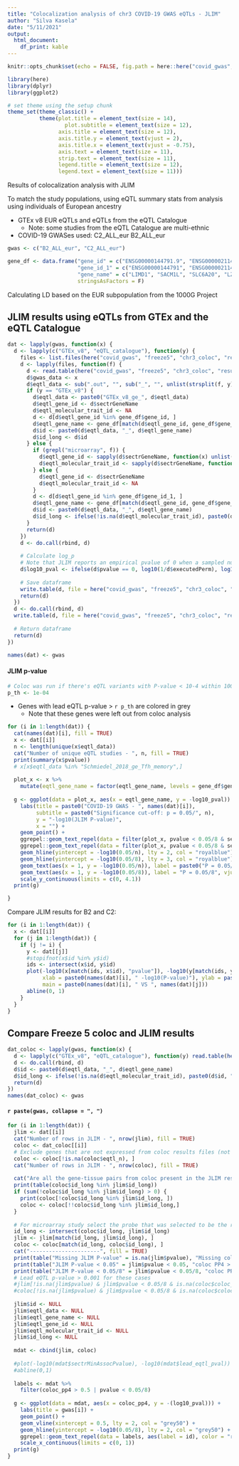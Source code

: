 ```yaml
---
title: "Colocalization analysis of chr3 COVID-19 GWAS eQTLs - JLIM"
author: "Silva Kasela"
date: "5/11/2021"
output:
  html_document:
    df_print: kable
---
```


```r
knitr::opts_chunk$set(echo = FALSE, fig.path = here::here("covid_gwas", "freeze5", "chr3_coloc", "fig_jlim/"), dev = c('png', 'pdf'))

library(here)
library(dplyr)
library(ggplot2)

# set theme using the setup chunk
theme_set(theme_classic() +
          theme(plot.title = element_text(size = 14),
	              plot.subtitle = element_text(size = 12),
                axis.title = element_text(size = 12),
                axis.title.y = element_text(vjust = 2),
                axis.title.x = element_text(vjust = -0.75),
                axis.text = element_text(size = 11),
                strip.text = element_text(size = 11),
                legend.title = element_text(size = 12),
                legend.text = element_text(size = 11)))

```

Results of colocalization analysis with JLIM

To match the study populations, using eQTL summary stats from analysis using individuals of European ancestry

* GTEx v8 EUR eQTLs and eQTLs from the eQTL Catalogue
    + Note: some studies from the eQTL Catalogue are multi-ethnic
* COVID-19 GWASes used: C2_ALL_eur B2_ALL_eur

```r
gwas <- c("B2_ALL_eur", "C2_ALL_eur")

gene_df <- data.frame("gene_id" = c("ENSG00000144791.9", "ENSG00000211456.10", "ENSG00000163817.15", "ENSG00000163818.16", "ENSG00000173585.15", "ENSG00000163820.14", "ENSG00000172215.5", "ENSG00000173578.7"),
                      "gene_id_1" = c("ENSG00000144791", "ENSG00000211456", "ENSG00000163817", "ENSG00000163818", "ENSG00000173585", "ENSG00000163820", "ENSG00000172215", "ENSG00000173578"),
                      "gene_name" = c("LIMD1", "SACM1L", "SLC6A20", "LZTFL1", "CCR9", "FYCO1", "CXCR6", "XCR1"),
                      stringsAsFactors = F)

```


Calculating LD based on the EUR subpopulation from the 1000G Project

## JLIM results using eQTLs from GTEx and the eQTL Catalogue

```r
dat <- lapply(gwas, function(x) {
  d <- lapply(c("GTEx_v8", "eQTL_catalogue"), function(y) {
    files <- list.files(here("covid_gwas", "freeze5", "chr3_coloc", "result_jlim", y), pattern = x)
    d <- lapply(files, function(f) {
      d <- read.table(here("covid_gwas", "freeze5", "chr3_coloc", "result_jlim", y,  f), header = T, sep = "\t", stringsAsFactors = F)
      d$gwas_data <- x
      d$eqtl_data <- sub(".out", "", sub("_", "", unlist(strsplit(f, y))[2]))
      if (y == "GTEx_v8") {
        d$eqtl_data <- paste0("GTEx_v8_ge_", d$eqtl_data)
        d$eqtl_gene_id <- d$sectrGeneName
        d$eqtl_molecular_trait_id <- NA
        d <- d[d$eqtl_gene_id %in% gene_df$gene_id, ]
        d$eqtl_gene_name <- gene_df[match(d$eqtl_gene_id, gene_df$gene_id), "gene_name"]
        d$id <- paste0(d$eqtl_data, "_", d$eqtl_gene_name)
        d$id_long <- d$id
      } else {
        if (grepl("microarray", f)) {
          d$eqtl_gene_id <- sapply(d$sectrGeneName, function(x) unlist(strsplit(x, "-"))[2])
          d$eqtl_molecular_trait_id <- sapply(d$sectrGeneName, function(x) unlist(strsplit(x, "-"))[1])
        } else {
          d$eqtl_gene_id <- d$sectrGeneName
          d$eqtl_molecular_trait_id <- NA
        }
        d <- d[d$eqtl_gene_id %in% gene_df$gene_id_1, ]
        d$eqtl_gene_name <- gene_df[match(d$eqtl_gene_id, gene_df$gene_id_1), "gene_name"]
        d$id <- paste0(d$eqtl_data, "_", d$eqtl_gene_name)
        d$id_long <- ifelse(!is.na(d$eqtl_molecular_trait_id), paste0(d$id, "-", d$eqtl_molecular_trait_id), d$id)
      }
      return(d)
    })
    d <- do.call(rbind, d)
    
    # Calculate log_p
    # Note that JLIM reports an empirical pvalue of 0 when a sampled null distribution does not produce a statistic as or more extreme than the actual statistic. In such a case, the expectation of true p-value is less than 1 over executedPerm (the total count of permutation/sampling), namely, 1/10,000 in this example.
    d$log10_pval <- ifelse(d$pvalue == 0, log10(1/d$executedPerm), log10(d$pvalue))
  
    # Save dataframe
    write.table(d, file = here("covid_gwas", "freeze5", "chr3_coloc", "result_jlim", paste0("summary_jlim.", x, ".", y, ".txt")), col.names = T, row.names = F, sep = "\t", quote = F)
    return(d)
  })
  d <- do.call(rbind, d)
  write.table(d, file = here("covid_gwas", "freeze5", "chr3_coloc", "result_jlim", paste0("suppl_table_jlim_results.", x, ".txt")), col.names = T, row.names = F, sep = "\t", quote = F)
  
  # Return dataframe
  return(d)
})

names(dat) <- gwas

```

#### JLIM p-value

```r
# Coloc was run if there's eQTL variants with P-value < 10-4 within 100kb of the GWAS variant
p_th <- 1e-04

```

* Genes with lead eQTL p-value > `r p_th` are colored in grey
    + Note that these genes were left out from coloc analysis

```r
for (i in 1:length(dat)) {
  cat(names(dat)[i], fill = TRUE)
  x <- dat[[i]]
  n <- length(unique(x$eqtl_data))
  cat("Number of unique eQTL studies - ", n, fill = TRUE)
  print(summary(x$pvalue))
  # x[x$eqtl_data %in% "Schmiedel_2018_ge_Tfh_memory",]
  
  plot_x <- x %>% 
    mutate(eqtl_gene_name = factor(eqtl_gene_name, levels = gene_df$gene_name))
  
  g <- ggplot(data = plot_x, aes(x = eqtl_gene_name, y = -log10_pval)) +
    labs(title = paste0("COVID-19 GWAS - ", names(dat)[i]),
         subtitle = paste0("Significance cut-off: p = 0.05/", n),
         y = "-log10(JLIM P-value)",
         x = "") +
    geom_point() +
    ggrepel::geom_text_repel(data = filter(plot_x, pvalue < 0.05/8 & sectrMinAssocPvalue < p_th), aes(label = id), color = "royalblue", size = 3) +
    ggrepel::geom_text_repel(data = filter(plot_x, pvalue < 0.05/8 & sectrMinAssocPvalue >= p_th), aes(label = id), color = "grey50", size = 3) +
    geom_hline(yintercept = -log10(0.05/n), lty = 2, col = "royalblue") +
    geom_hline(yintercept = -log10(0.05/8), lty = 3, col = "royalblue") +
    geom_text(aes(x = 1, y = -log10(0.05/n)), label = paste0("P = 0.05/", n), vjust = 1) +
    geom_text(aes(x = 1, y = -log10(0.05/8)), label = "P = 0.05/8", vjust = 1) +
    scale_y_continuous(limits = c(0, 4.1))
  print(g)

}

```

Compare JLIM results for B2 and C2:

```r
for (i in 1:length(dat)) {
  x <- dat[[i]]
  for (j in 1:length(dat)) {
    if (j != i) {
      y <- dat[[j]]
      #stopifnot(x$id %in% y$id)
      ids <- intersect(x$id, y$id)
      plot(-log10(x[match(ids, x$id), "pvalue"]), -log10(y[match(ids, y$id), "pvalue"]),
           xlab = paste0(names(dat)[i], " -log10(P-value)"), ylab = paste0(names(dat)[j], " -log10(P-value)"),
           main = paste0(names(dat)[i], " VS ", names(dat)[j]))
      abline(0, 1)
    }
  }
}

```

## Compare Freeze 5 coloc and JLIM results

```r
dat_coloc <- lapply(gwas, function(x) {
  d <- lapply(c("GTEx_v8", "eQTL_catalogue"), function(y) read.table(here("covid_gwas", "freeze5", "chr3_coloc", "result", paste0("summary_coloc.", x, ".", y, ".txt")), header = T, sep = "\t", stringsAsFactors = F))
  d <- do.call(rbind, d)
  d$id <- paste0(d$eqtl_data, "_", d$eqtl_gene_name)
  d$id_long <- ifelse(!is.na(d$eqtl_molecular_trait_id), paste0(d$id, "-", d$eqtl_molecular_trait_id), d$id)
  return(d)
})
names(dat_coloc) <- gwas

```

#### `r paste(gwas, collapse = ", ")`

```r
for (i in 1:length(dat)) {
  jlim <- dat[[i]]
  cat("Number of rows in JLIM - ", nrow(jlim), fill = TRUE)
  coloc <- dat_coloc[[i]]
  # Exclude genes that are not expressed from coloc results files (not present in JLIM files already)
  coloc <- coloc[!is.na(coloc$eqtl_n), ]
  cat("Number of rows in JLIM - ", nrow(coloc), fill = TRUE)
  
  cat("Are all the gene-tissue pairs from coloc present in the JLIM results:", fill = TRUE)
  print(table(coloc$id_long %in% jlim$id_long))
  if (sum(!coloc$id_long %in% jlim$id_long) > 0) {
    print(coloc[!coloc$id_long %in% jlim$id_long, ])
    coloc <- coloc[!!coloc$id_long %in% jlim$id_long,]
  }
  
  # For microarray study select the probe that was selected to be the representative in coloc study
  id_long <- intersect(coloc$id_long, jlim$id_long)
  jlim <- jlim[match(id_long, jlim$id_long), ]
  coloc <- coloc[match(id_long, coloc$id_long), ]
  cat("----------------------", fill = TRUE)
  print(table("Missing JLIM P-value" = is.na(jlim$pvalue), "Missing coloc PP4" = !is.na(coloc$coloc_pp4)))
  print(table("JLIM P-value < 0.05" = jlim$pvalue < 0.05, "coloc PP4 > 0.5" = coloc$coloc_pp4 > 0.5, useNA = "ifany"))
  print(table("JLIM P-value < 0.05/8" = jlim$pvalue < 0.05/8, "coloc PP4 > 0.5" = coloc$coloc_pp4 > 0.5, useNA = "ifany"))
  # Lead eQTL p-value > 0.001 for these cases
  #jlim[!is.na(jlim$pvalue) & jlim$pvalue < 0.05/8 & is.na(coloc$coloc_pp4),]
  #coloc[!is.na(jlim$pvalue) & jlim$pvalue < 0.05/8 & is.na(coloc$coloc_pp4),]
  
  jlim$id <- NULL
  jlim$eqtl_data <- NULL
  jlim$eqtl_gene_name <- NULL
  jlim$eqtl_gene_id <- NULL
  jlim$eqtl_molecular_trait_id <- NULL
  jlim$id_long <- NULL
  
  mdat <- cbind(jlim, coloc)
  
  #plot(-log10(mdat$sectrMinAssocPvalue), -log10(mdat$lead_eqtl_pval))
  #abline(0,1)
  
  labels <- mdat %>% 
    filter(coloc_pp4 > 0.5 | pvalue < 0.05/8)
  
  g <- ggplot(data = mdat, aes(x = coloc_pp4, y = -(log10_pval))) +
    labs(title = gwas[i]) +
    geom_point() +
    geom_vline(xintercept = 0.5, lty = 2, col = "grey50") +
    geom_hline(yintercept = -log10(0.05/8), lty = 2, col = "grey50") +
    ggrepel::geom_text_repel(data = labels, aes(label = id), color = "royalblue", size = 3) +
    scale_x_continuous(limits = c(0, 1))
  print(g)
}
  
```

